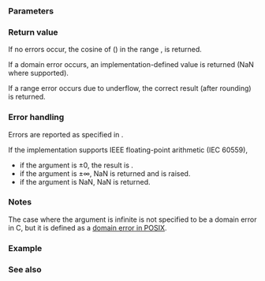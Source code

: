 {{cpp/title|cos|cosf|cosl}}
{{cpp/numeric/math/navbar}}
{{cpp/numeric/math/declarations
|family=cos
|param1=num
|constexpr_since=26
|desc=Computes the cosine of {{c|num}} (measured in radians).
}}

===Parameters===
{{par begin}}
{{par|num|floating-point or integer value representing angle in radians}}
{{par end}}

===Return value===
If no errors occur, the cosine of {{c|num}} ({{math|cos(num)}}) in the range {{closed range|-1.0|+1.0}}, is returned.

{{rrev|until=c++11|
The result may have little or no significance if the magnitude of {{c|num}} is large.
}}

If a domain error occurs, an implementation-defined value is returned (NaN where supported).

If a range error occurs due to underflow, the correct result (after rounding) is returned.

===Error handling===
Errors are reported as specified in {{lc|math_errhandling}}.

If the implementation supports IEEE floating-point arithmetic (IEC 60559),
* if the argument is ±0, the result is {{c|1.0}}.
* if the argument is ±∞, NaN is returned and {{lc|FE_INVALID}} is raised.
* if the argument is NaN, NaN is returned.

===Notes===
The case where the argument is infinite is not specified to be a domain error in C, but it is defined as a [https://pubs.opengroup.org/onlinepubs/9699919799/functions/cos.html domain error in POSIX].

{{cpp/numeric/math/additional integer overload note|cos}}

===Example===
{{example
|code=
#include &lt;cerrno&gt;
#include &lt;cfenv&gt;
#include &lt;cmath&gt;
#include &lt;iomanip&gt;
#include &lt;iostream&gt;
#include &lt;numbers&gt;

// #pragma STDC FENV_ACCESS ON

constexpr double pi = std::numbers::pi; // or std::acos(-1) before C++20

constexpr double your_cos(double x)
{
    double cos{1}, pow{x};
    for (auto fac{1ull}, n{1ull}; n != 19; fac *= ++n, pow *= x)
        if ((n &amp; 1) == 0)
            cos += (n &amp; 2 ? -pow : pow) / fac;
    return cos;
}

int main()
{
    std::cout &lt;&lt; std::setprecision(10) &lt;&lt; std::showpos
              &lt;&lt; "Typical usage:\n"
              &lt;&lt; "std::cos(pi/3) = " &lt;&lt; std::cos(pi / 3) &lt;&lt; '\n'
              &lt;&lt; "your cos(pi/3) = " &lt;&lt; your_cos(pi / 3) &lt;&lt; '\n'
              &lt;&lt; "std::cos(pi/2) = " &lt;&lt; std::cos(pi / 2) &lt;&lt; '\n'
              &lt;&lt; "your cos(pi/2) = " &lt;&lt; your_cos(pi / 2) &lt;&lt; '\n'
              &lt;&lt; "std::cos(-3*pi/4) = " &lt;&lt; std::cos(-3 * pi / 4) &lt;&lt; '\n'
              &lt;&lt; "your cos(-3*pi/4) = " &lt;&lt; your_cos(-3 * pi / 4) &lt;&lt; '\n'
              &lt;&lt; "Special values:\n"
              &lt;&lt; "std::cos(+0) = " &lt;&lt; std::cos(0.0) &lt;&lt; '\n'
              &lt;&lt; "std::cos(-0) = " &lt;&lt; std::cos(-0.0) &lt;&lt; '\n';

    // error handling
    std::feclearexcept(FE_ALL_EXCEPT);

    std::cout &lt;&lt; "cos(INFINITY) = " &lt;&lt; std::cos(INFINITY) &lt;&lt; '\n';
    if (std::fetestexcept(FE_INVALID))
        std::cout &lt;&lt; "    FE_INVALID raised\n";
}
|p=true
|output=
Typical usage:
std::cos(pi/3) = +0.5
your cos(pi/3) = +0.5
std::cos(pi/2) = +6.123233996e-17
your cos(pi/2) = -3.373452105e-15
std::cos(-3*pi/4) = -0.7071067812
your cos(-3*pi/4) = -0.7071067812
Special values:
std::cos(+0) = +1
std::cos(-0) = +1
cos(INFINITY) = -nan
    FE_INVALID raised
}}

===See also===
{{dsc begin}}
{{dsc inc|cpp/numeric/math/dsc sin}}
{{dsc inc|cpp/numeric/math/dsc tan}}
{{dsc inc|cpp/numeric/math/dsc acos}}
{{dsc inc|cpp/numeric/complex/dsc cos}}
{{dsc inc|cpp/numeric/valarray/dsc cos}}
{{dsc see c|c/numeric/math/cos}}
{{dsc end}}

{{langlinks|de|es|fr|it|ja|pl|pt|ru|zh}}